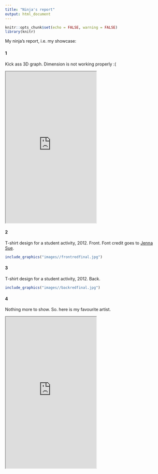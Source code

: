```yaml
---
title: "Ninja's report"
output: html_document
---
```

  
```r
knitr::opts_chunk$set(echo = FALSE, warning = FALSE)
library(knitr)
```

My ninja's report, i.e. my showcase:

### {.tabset}

#### 1

Kick ass 3D graph. Dimension is not working properly :(

<iframe height="500" src="https://plot.ly/~william.q.lim/257.embed"></iframe>

#### 2

T-shirt design for a student activity, 2012. Front. Font credit goes to [Jenna Sue](https://www.dafont.com/jenna-sue.font).
```r
include_graphics("images//frontredfinal.jpg")
```

#### 3

T-shirt design for a student activity, 2012. Back.
```r
include_graphics("images//backredfinal.jpg")
```

#### 4

Nothing more to show. So. here is my favourite artist.

<iframe src="https://www.youtube.com/embed/HVbDD-IoHcU?showinfo=0" height="500" allowfullscreen>
</iframe>